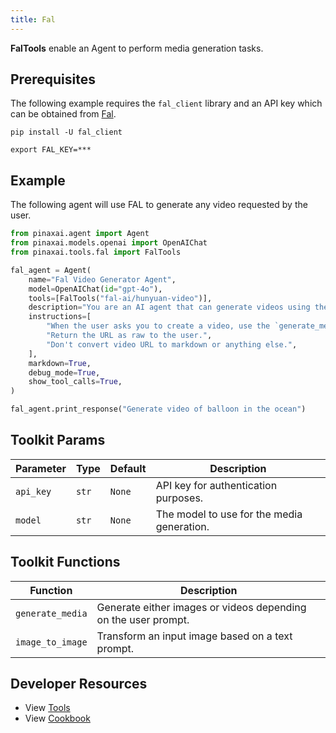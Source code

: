 ```yaml
---
title: Fal
---
```


**FalTools** enable an Agent to perform media generation tasks.

## Prerequisites

The following example requires the `fal_client` library and an API key which can be obtained from [Fal](https://fal.ai/).

```shell
pip install -U fal_client
```

```shell
export FAL_KEY=***
```

## Example

The following agent will use FAL to generate any video requested by the user.

```python cookbook/tools/fal_tools.py
from pinaxai.agent import Agent
from pinaxai.models.openai import OpenAIChat
from pinaxai.tools.fal import FalTools

fal_agent = Agent(
    name="Fal Video Generator Agent",
    model=OpenAIChat(id="gpt-4o"),
    tools=[FalTools("fal-ai/hunyuan-video")],
    description="You are an AI agent that can generate videos using the Fal API.",
    instructions=[
        "When the user asks you to create a video, use the `generate_media` tool to create the video.",
        "Return the URL as raw to the user.",
        "Don't convert video URL to markdown or anything else.",
    ],
    markdown=True,
    debug_mode=True,
    show_tool_calls=True,
)

fal_agent.print_response("Generate video of balloon in the ocean")
```

## Toolkit Params

| Parameter | Type  | Default | Description                                |
| --------- | ----- | ------- | ------------------------------------------ |
| `api_key` | `str` | `None`  | API key for authentication purposes.       |
| `model`   | `str` | `None`  | The model to use for the media generation. |

## Toolkit Functions

| Function         | Description                                                    |
| ---------------- | -------------------------------------------------------------- |
| `generate_media` | Generate either images or videos depending on the user prompt. |
| `image_to_image` | Transform an input image based on a text prompt.               |

## Developer Resources

- View [Tools](https://github.com/Pinax-Labs/pinaxai/blob/main/libs/pinaxai/pinaxai/tools/fal.py)
- View [Cookbook](https://github.com/Pinax-Labs/pinaxai/blob/main/cookbook/tools/fal_tools.py)
